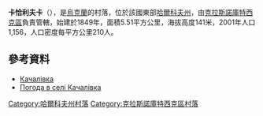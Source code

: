 {{coord|50|1|22|N|35|12|45|E|scale:100000_region:UA|display=title}}

'''卡恰利夫卡'''（{{lang-uk|Качалівка}}），是[[烏克蘭|烏克蘭]]的村落，位於該國東部[[哈爾科夫州|哈爾科夫州]]，由[[克拉斯諾庫特西克區|克拉斯諾庫特西克區]]負責管轄，始建於1849年，面積5.51平方公里，海拔高度141米，2001年人口1,156，人口密度每平方公里210人。

==參考資料==
* [http://w1.c1.rada.gov.ua/pls/z7502/A005?rdat1=09.01.2009&rf7571=33492 Качалівка]{{dead link|date=2017年11月 |bot=InternetArchiveBot |fix-attempted=yes }}
* [http://weather.in.ua/ua/har'kovskaja/10317 Погода в селі Качалівка] {{Wayback|url=http://weather.in.ua/ua/har'kovskaja/10317 |date=20160323025414 }}

{{DEFAULTSORT:Качалівка}}
[[Category:哈爾科夫州村落|Category:哈爾科夫州村落]]
[[Category:克拉斯諾庫特西克區村落|Category:克拉斯諾庫特西克區村落]]


{{Kharkiv-geo-stub}}